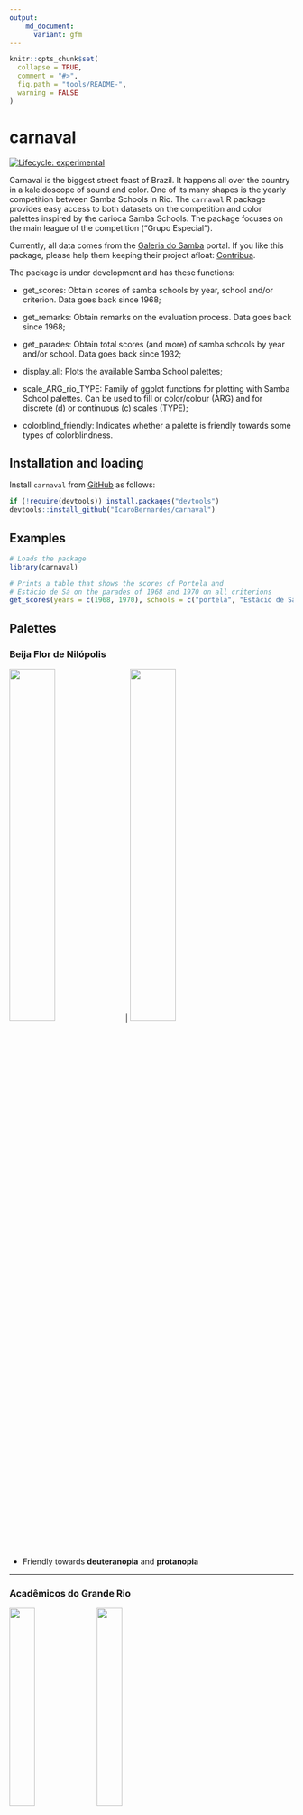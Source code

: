 ```yaml
---
output:
    md_document:
      variant: gfm
---
```


<!-- README.md is generated from README.Rmd. Please edit that file -->

```r
knitr::opts_chunk$set(
  collapse = TRUE,
  comment = "#>",
  fig.path = "tools/README-",
  warning = FALSE
)
```

# carnaval

<!-- badges: start -->

[![Lifecycle: experimental](https://lifecycle.r-lib.org/articles/figures/lifecycle-experimental.svg)](https://www.tidyverse.org/lifecycle/#experimental)

<!-- badges: end -->

Carnaval is the biggest street feast of Brazil. It happens all over the country in a kaleidoscope of sound and color. One of its many shapes is the yearly competition between Samba Schools in Rio. The `carnaval` R package provides easy access to both datasets on the competition and color palettes inspired by the carioca Samba Schools. The package focuses on the main league of the competition ("Grupo Especial").

Currently, all data comes from the [Galeria do Samba](https://galeriadosamba.com.br) portal. If you like this package, please help them keeping their project afloat: [Contribua](https://galeriadosamba.com.br/espaco-aberto/contribua/).

The package is under development and has these functions:

-   get_scores: Obtain scores of samba schools by year, school and/or criterion. Data goes back since 1968;

-   get_remarks: Obtain remarks on the evaluation process. Data goes back since 1968;

-   get_parades: Obtain total scores (and more) of samba schools by year and/or school. Data goes back since 1932;

-   display_all: Plots the available Samba School palettes;

-   scale_ARG_rio_TYPE: Family of ggplot functions for plotting with Samba School palettes. Can be used to fill or color/colour (ARG) and for discrete (d) or continuous (c) scales (TYPE);

-   colorblind_friendly: Indicates whether a palette is friendly towards some types of colorblindness.

## Installation and loading

Install `carnaval` from [GitHub](https://github.com/IcaroBernardes/carnaval) as follows:

```r
if (!require(devtools)) install.packages("devtools")
devtools::install_github("IcaroBernardes/carnaval")
```

## Examples

```r
# Loads the package
library(carnaval)

# Prints a table that shows the scores of Portela and
# Estácio de Sá on the parades of 1968 and 1970 on all criterions
get_scores(years = c(1968, 1970), schools = c("portela", "Estácio de Sá"))
```

## Palettes

### Beija Flor de Nilópolis

![](tools/palettes/Beija_Flor.png){width="40%"} | ![](tools/shields/Beija_Flor.jpg){width="40%"}

-   Friendly towards **deuteranopia** and **protanopia**

------------------------------------------------------------------------

### Acadêmicos do Grande Rio

<img src="tools/palettes/Grande_Rio.png" width="30%"/> <img src="tools/shields/Grande_Rio.jpg" width="30%"/>
